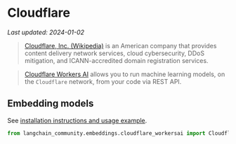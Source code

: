 # Cloudflare
*Last updated: 2024-01-02*

>[Cloudflare, Inc. (Wikipedia)](https://en.wikipedia.org/wiki/Cloudflare) is an American company that provides 
> content delivery network services, cloud cybersecurity, DDoS mitigation, and ICANN-accredited 
> domain registration services.

>[Cloudflare Workers AI](https://developers.cloudflare.com/workers-ai/) allows you to run machine 
> learning models, on the `Cloudflare` network, from your code via REST API.



## Embedding models

See [installation instructions and usage example](/docs/integrations/text_embedding/cloudflare_workersai).

```python
from langchain_community.embeddings.cloudflare_workersai import CloudflareWorkersAIEmbeddings
```
